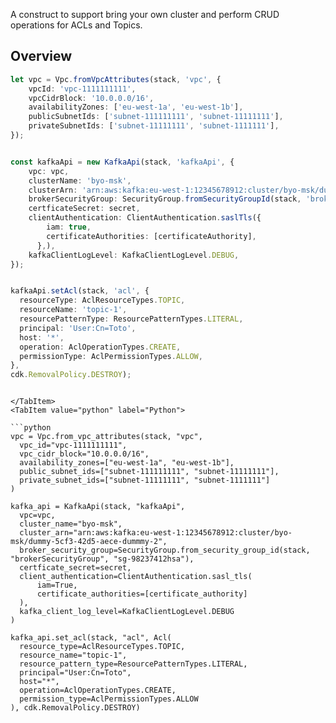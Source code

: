 [//]: # (This file is generated, do not modify directly, update the README.md in framework/src/streaming)

A construct to support bring your own cluster and perform CRUD operations for ACLs and Topics. 

## Overview

<Tabs>
  <TabItem value="typescript" label="TypeScript" default>

  ```typescript
  let vpc = Vpc.fromVpcAttributes(stack, 'vpc', {
      vpcId: 'vpc-1111111111',
      vpcCidrBlock: '10.0.0.0/16',
      availabilityZones: ['eu-west-1a', 'eu-west-1b'],
      publicSubnetIds: ['subnet-111111111', 'subnet-11111111'],
      privateSubnetIds: ['subnet-11111111', 'subnet-1111111'],
  });


  const kafkaApi = new KafkaApi(stack, 'kafkaApi', {
      vpc: vpc,
      clusterName: 'byo-msk',
      clusterArn: 'arn:aws:kafka:eu-west-1:12345678912:cluster/byo-msk/dummy-5cf3-42d5-aece-dummmy-2',
      brokerSecurityGroup: SecurityGroup.fromSecurityGroupId(stack, 'brokerSecurityGroup', 'sg-98237412hsa'),
      certficateSecret: secret,
      clientAuthentication: ClientAuthentication.saslTls({
          iam: true,
          certificateAuthorities: [certificateAuthority],
        },),
      kafkaClientLogLevel: KafkaClientLogLevel.DEBUG,
  });


  kafkaApi.setAcl(stack, 'acl', {
    resourceType: AclResourceTypes.TOPIC,
    resourceName: 'topic-1',
    resourcePatternType: ResourcePatternTypes.LITERAL,
    principal: 'User:Cn=Toto',
    host: '*',
    operation: AclOperationTypes.CREATE,
    permissionType: AclPermissionTypes.ALLOW,
  },
  cdk.RemovalPolicy.DESTROY);
  ```
  
  ```mdx-code-block
  
  </TabItem>
  <TabItem value="python" label="Python">

  ```python
vpc = Vpc.from_vpc_attributes(stack, "vpc",
    vpc_id="vpc-1111111111",
    vpc_cidr_block="10.0.0.0/16",
    availability_zones=["eu-west-1a", "eu-west-1b"],
    public_subnet_ids=["subnet-111111111", "subnet-11111111"],
    private_subnet_ids=["subnet-11111111", "subnet-1111111"]
)

kafka_api = KafkaApi(stack, "kafkaApi",
    vpc=vpc,
    cluster_name="byo-msk",
    cluster_arn="arn:aws:kafka:eu-west-1:12345678912:cluster/byo-msk/dummy-5cf3-42d5-aece-dummmy-2",
    broker_security_group=SecurityGroup.from_security_group_id(stack, "brokerSecurityGroup", "sg-98237412hsa"),
    certficate_secret=secret,
    client_authentication=ClientAuthentication.sasl_tls(
        iam=True,
        certificate_authorities=[certificate_authority]
    ),
    kafka_client_log_level=KafkaClientLogLevel.DEBUG
)

kafka_api.set_acl(stack, "acl", Acl(
    resource_type=AclResourceTypes.TOPIC,
    resource_name="topic-1",
    resource_pattern_type=ResourcePatternTypes.LITERAL,
    principal="User:Cn=Toto",
    host="*",
    operation=AclOperationTypes.CREATE,
    permission_type=AclPermissionTypes.ALLOW
), cdk.RemovalPolicy.DESTROY)
  ```

  </TabItem>
</Tabs>

